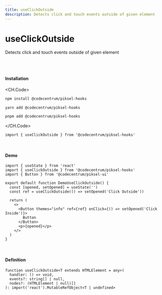 ```yaml
---
title: useClickOutside
description: Detects click and touch events outside of given element
---
```


# useClickOutside

Detects click and touch events outside of given element

<br />
<br />

#### Installation

<CH.Code>
```bash npm
npm install @codecentrum/piksel-hooks
```

```bash yarn
yarn add @codecentrum/piksel-hooks
```

```bash pnpm
pnpm add @codecentrum/piksel-hooks
```

</CH.Code>

```tsx page.tsx
import { useClickOutside } from '@codecentrum/piksel-hooks'
```

<br />

#### Demo

<DemoUseClickOutside />

```tsx page.tsx
import { useState } from 'react'
import { useClickOutside } from '@codecentrum/piksel-hooks'
import { Button } from '@codecentrum/piksel-ui'

export default function DemoUseClickOutside() {
  const [opened, setOpened] = useState('')
  const ref = useClickOutside(() => setOpened('Click Outside'))

  return (
    <>
      <Button themes="info" ref={ref} onClick={() => setOpened('Click Inside')}>
        Button
      </Button>
      <p>{opened}</p>
    </>
  )
}
```

<br />

#### Definition

```tsx
function useClickOutside<T extends HTMLElement = any>(
  handler: () => void,
  events?: string[] | null,
  nodes?: (HTMLElement | null)[]
): import('react').MutableRefObject<T | undefined>
```
